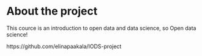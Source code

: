 
# About the project

This cource is an introduction to open data and data science, so Open data science!

https://github.com/elinapaakala/IODS-project

